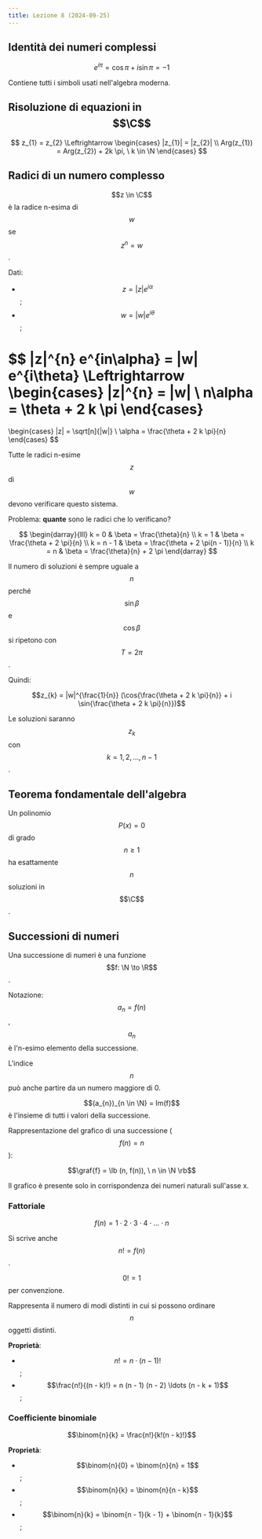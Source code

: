 ```yaml
---
title: Lezione 8 (2024-09-25)
---
```



## Identità dei numeri complessi

$$e^{i \pi} = \cos{\pi} + i \sin{\pi} = -1$$

Contiene tutti i simboli usati nell'algebra moderna.

## Risoluzione di equazioni in $$\C$$

$$
z_{1} = z_{2}
\Leftrightarrow
\begin{cases}
|z_{1}| = |z_{2}| \\
Arg(z_{1}) = Arg(z_{2}) + 2k \pi, \ k \in \N
\end{cases}
$$

## Radici di un numero complesso

$$z \in \C$$ è la radice n-esima di $$w$$ se $$z^{n} = w$$.

Dati:

- $$z = |z| e^{i \alpha}$$;
- $$w = |w| e^{i \theta}$$;

$$
|z|^{n} e^{in\alpha} = |w| e^{i\theta}
\Leftrightarrow
\begin{cases}
|z|^{n} = |w| \\
n\alpha = \theta + 2 k \pi
\end{cases}
=
\begin{cases}
|z| = \sqrt[n]{|w|} \\
\alpha = \frac{\theta + 2 k \pi}{n}
\end{cases}
$$

Tutte le radici n-esime $$z$$ di $$w$$ devono verificare questo sistema.

Problema: **quante** sono le radici che lo verificano?

$$
\begin{darray}{lll}
k = 0     & \beta = \frac{\theta}{n}                \\
k = 1     & \beta = \frac{\theta + 2 \pi}{n}        \\
k = n - 1 & \beta = \frac{\theta + 2 \pi(n - 1)}{n} \\
k = n     & \beta = \frac{\theta}{n} + 2 \pi
\end{darray}
$$

Il numero di soluzioni è sempre uguale a $$n$$ perché $$\sin{\beta}$$ e
$$\cos{\beta}$$ si ripetono con $$T = 2 \pi$$.

Quindi:

$$z_{k} = |w|^{\frac{1}{n}} (\cos{\frac{\theta + 2 k \pi}{n}} + i \sin{\frac{\theta + 2 k \pi}{n}})$$

Le soluzioni saranno $$z_{k}$$ con $$k = 1, 2, \ldots, n - 1$$.

## Teorema fondamentale dell'algebra

Un polinomio $$P(x) = 0$$ di grado $$n \geq 1$$ ha esattamente $$n$$ soluzioni
in $$\C$$.

## Successioni di numeri

Una successione di numeri è una funzione $$f: \N \to \R$$.

Notazione: $$a_{n} = f(n)$$, $$a_{n}$$ è l'n-esimo elemento della successione.

L'indice $$n$$ può anche partire da un numero maggiore di 0.

$$(a_{n})_{n \in \N} = Im(f)$$ è l'insieme di tutti i valori della successione.

Rappresentazione del grafico di una successione ($$f(n) = n$$):

<Desmos graph="3q85sbk8ek" />

$$\graf{f} = \lb (n, f(n)), \ n \in \N \rb$$

Il grafico è presente solo in corrispondenza dei numeri naturali sull'asse x.

### Fattoriale

$$f(n) = 1 \cdot 2 \cdot 3 \cdot 4 \cdot \ldots \cdot n$$

Si scrive anche $$n! = f(n)$$.

$$0! = 1$$ per convenzione.

Rappresenta il numero di modi distinti in cui si possono ordinare $$n$$ oggetti
distinti.

**Proprietà**:

- $$n! = n \cdot (n - 1)!$$;
- $$\frac{n!}{(n - k)!} = n (n - 1) (n - 2) \ldots (n - k + 1)$$;

### Coefficiente binomiale

$$\binom{n}{k} = \frac{n!}{k!(n - k)!}$$

**Proprietà**:

- $$\binom{n}{0} = \binom{n}{n} = 1$$;
- $$\binom{n}{k} = \binom{n}{n - k}$$;
- $$\binom{n}{k} = \binom{n - 1}{k - 1} + \binom{n - 1}{k}$$;
